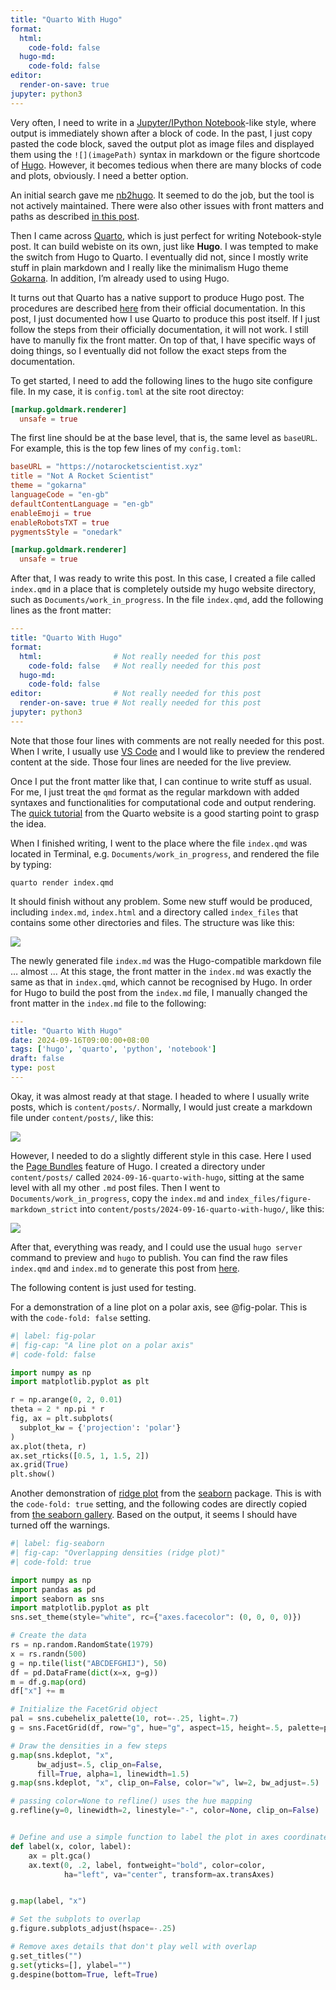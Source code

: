 ```yaml
---
title: "Quarto With Hugo"
format:
  html:
    code-fold: false
  hugo-md:
    code-fold: false
editor:
  render-on-save: true
jupyter: python3
---
```


Very often, I need to write in a [Jupyter/IPython Notebook](https://ipython.org/notebook.html)-like style, where output is immediately shown after a block of code. In the past, I just copy pasted the code block, saved the output plot as image files and displayed them using the `![](imagePath)` syntax in markdown or the figure shortcode of [Hugo](https://gohugo.io). However, it becomes tedious when there are many blocks of code and plots, obviously. I need a better option.

An initial search gave me [nb2hugo](https://github.com/vlunot/nb2hugo). It seemed to do the job, but the tool is not actively maintained. There were also other issues with front matters and paths as described [in this post](https://skeptric.com/jupyter-hugo-blog/).

Then I came across [Quarto](https://quarto.org), which is just perfect for writing Notebook-style post. It can build webiste on its own, just like **Hugo**. I was tempted to make the switch from Hugo to Quarto. I eventually did not, since I mostly write stuff in plain markdown and I really like the minimalism Hugo theme [Gokarna](https://github.com/526avijitgupta/gokarna). In addition, I'm already used to using Hugo.

It turns out that Quarto has a native support to produce Hugo post. The procedures are described [here](https://quarto.org/docs/output-formats/hugo.html) from their official documentation. In this post, I just documented how I use Quarto to produce this post itself. If I just follow the steps from their officially documentation, it will not work. I still have to manully fix the front matter. On top of that, I have specific ways of doing things, so I eventually did not follow the exact steps from the documentation.

To get started, I need to add the following lines to the hugo site configure file. In my case, it is `config.toml` at the site root directoy:

```toml
[markup.goldmark.renderer]
  unsafe = true
```

The first line should be at the base level, that is, the same level as `baseURL`. For example, this is the top few lines of my `config.toml`:

```toml
baseURL = "https://notarocketscientist.xyz"
title = "Not A Rocket Scientist"
theme = "gokarna"
languageCode = "en-gb"
defaultContentLanguage = "en-gb"
enableEmoji = true
enableRobotsTXT = true
pygmentsStyle = "onedark"

[markup.goldmark.renderer]
  unsafe = true
```

After that, I was ready to write this post. In this case, I created a file called `index.qmd` in a place that is completely outside my hugo website directory, such as `Documents/work_in_progress`. In the file `index.qmd`, add the following lines as the front matter:

```yaml
---
title: "Quarto With Hugo"
format:
  html:                # Not really needed for this post
    code-fold: false   # Not really needed for this post
  hugo-md:
    code-fold: false
editor:                # Not really needed for this post
  render-on-save: true # Not really needed for this post
jupyter: python3
---
```

Note that those four lines with comments are not really needed for this post. When I write, I usually use [VS Code](https://github.com/microsoft/vscode) and I would like to preview the rendered content at the side. Those four lines are needed for the live preview.

Once I put the front matter like that, I can continue to write stuff as usual. For me, I just treat the `qmd` format as the regular markdown with added syntaxes and functionalities for computational code and output rendering. The [quick tutorial](https://quarto.org/docs/get-started/hello/vscode.html) from the Quarto website is a good starting point to grasp the idea.

When I finished writing, I went to the place where the file `index.qmd` was located in Terminal, e.g. `Documents/work_in_progress`, and rendered the file by typing:

```console
quarto render index.qmd
```

It should finish without any problem. Some new stuff would be produced, including `index.md`, `index.html` and a directory called `index_files` that contains some other directories and files. The structure was like this:

![](finder_screenshot.png)

The newly generated file `index.md` was the Hugo-compatible markdown file ... almost ... At this stage, the front matter in the `index.md` was exactly the same as that in `index.qmd`, which cannot be recognised by Hugo. In order for Hugo to build the post from the `index.md` file, I manually changed the front matter in the `index.md` file to the following:

```yaml
---
title: "Quarto With Hugo"
date: 2024-09-16T09:00:00+08:00
tags: ['hugo', 'quarto', 'python', 'notebook']
draft: false
type: post
---
```

Okay, it was almost ready at that stage. I headed to where I usually write posts, which is `content/posts/`. Normally, I would just create a markdown file under `content/posts/`, like this:

![](hugo_content_screenshot.png)

However, I needed to do a slightly different style in this case. Here I used the [Page Bundles](https://gohugo.io/content-management/page-bundles/) feature of Hugo. I created a directory under `content/posts/` called `2024-09-16-quarto-with-hugo`, sitting at the same level with all my other `.md` post files. Then I went to `Documents/work_in_progress`, copy the `index.md` and `index_files/figure-markdown_strict` into `content/posts/2024-09-16-quarto-with-hugo/`, like this:

![](hugo_content_screenshot2.png)

After that, everything was ready, and I could use the usual `hugo server` command to preview and `hugo` to publish. You can find the raw files `index.qmd` and `index.md` to generate this post from [here](https://github.com/dbrg77/quarto_hugo_demo).

The following content is just used for testing.

For a demonstration of a line plot on a polar axis, see @fig-polar. This is with the `code-fold: false` setting.

```python
#| label: fig-polar
#| fig-cap: "A line plot on a polar axis"
#| code-fold: false

import numpy as np
import matplotlib.pyplot as plt

r = np.arange(0, 2, 0.01)
theta = 2 * np.pi * r
fig, ax = plt.subplots(
  subplot_kw = {'projection': 'polar'} 
)
ax.plot(theta, r)
ax.set_rticks([0.5, 1, 1.5, 2])
ax.grid(True)
plt.show()
```

Another demonstration of [ridge plot](https://seaborn.pydata.org/examples/kde_ridgeplot.html) from the [seaborn](https://seaborn.pydata.org/index.html) package. This is with the `code-fold: true` setting, and the following codes are directly copied from [the seaborn gallery](https://seaborn.pydata.org/examples/kde_ridgeplot.html). Based on the output, it seems I should have turned off the warnings.

```python
#| label: fig-seaborn
#| fig-cap: "Overlapping densities (ridge plot)"
#| code-fold: true

import numpy as np
import pandas as pd
import seaborn as sns
import matplotlib.pyplot as plt
sns.set_theme(style="white", rc={"axes.facecolor": (0, 0, 0, 0)})

# Create the data
rs = np.random.RandomState(1979)
x = rs.randn(500)
g = np.tile(list("ABCDEFGHIJ"), 50)
df = pd.DataFrame(dict(x=x, g=g))
m = df.g.map(ord)
df["x"] += m

# Initialize the FacetGrid object
pal = sns.cubehelix_palette(10, rot=-.25, light=.7)
g = sns.FacetGrid(df, row="g", hue="g", aspect=15, height=.5, palette=pal)

# Draw the densities in a few steps
g.map(sns.kdeplot, "x",
      bw_adjust=.5, clip_on=False,
      fill=True, alpha=1, linewidth=1.5)
g.map(sns.kdeplot, "x", clip_on=False, color="w", lw=2, bw_adjust=.5)

# passing color=None to refline() uses the hue mapping
g.refline(y=0, linewidth=2, linestyle="-", color=None, clip_on=False)


# Define and use a simple function to label the plot in axes coordinates
def label(x, color, label):
    ax = plt.gca()
    ax.text(0, .2, label, fontweight="bold", color=color,
            ha="left", va="center", transform=ax.transAxes)


g.map(label, "x")

# Set the subplots to overlap
g.figure.subplots_adjust(hspace=-.25)

# Remove axes details that don't play well with overlap
g.set_titles("")
g.set(yticks=[], ylabel="")
g.despine(bottom=True, left=True)
```